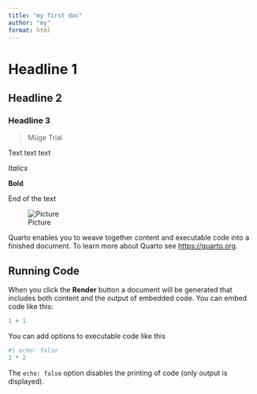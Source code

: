 ```yaml
---
title: "my first doc"
author: "my"
format: html
---
```


# Headline 1

## Headline 2

### Headline 3

> Müge Trial

Text text text

*Italics*

**Bold**

End of the text

![Picture](downloads/ipi.picture.wzb.png)

Quarto enables you to weave together content and executable code into a finished document. To learn more about Quarto see <https://quarto.org>.

## Running Code

When you click the **Render** button a document will be generated that includes both content and the output of embedded code. You can embed code like this:

```r
1 + 1
```

You can add options to executable code like this

```r
#| echo: false
2 * 2
```

The `echo: false` option disables the printing of code (only output is displayed).
